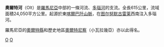{{Link style|time=2015-12-11T09:51:24+00:00}}
{{Geobox River
<!-- *** Name section *** --> 
| name                        =奧爾特河
| native_name                 =  
| other_name                  = 
| other_name1                 =
<!-- *** Image *** --->
| image                       = Olt East Karpatien.jpg
| image_size                  = 
| image_caption               = The Avrig storage reservoir on the Olt River 
<!-- *** Country etc. *** -->
| country_type                = 國家
| state_type                  =
| region_type                 =
| district_type               = 縣
| city_type                   = 村莊
| country                     = [[羅馬尼亞|羅馬尼亞]]
| country1                    =
| state                       = 
| state1                      = 
| region                      = 
| region1                     =
| district                    = [[:en:Judeţul_Harghita|Harghita]],<br>[[:en:Judeţul_Covasna|Covasna]],<br> [[:en:Judeţul_Braşov|Braşov]],<br> [[:en:Judeţul_Sibiu|Sibiu]],<br> [[:en:Judeţul_Vâlcea|Vâlcea]],<br> [[:en:Judeţul_Olt|Olt]],<br> [[:en:Judeţul_Teleorman|Teleorman]]
| district1                   = 
| city                        = [[:en:Bălan,_Harghita|Bălan]],<br>'''[[Miercurea_Ciuc|Miercurea Ciuc]]''',<br> '''[[Sfântu_Gheorghe|Sfântu Gheorghe]]''',<br> '''[[Făgăraş|Făgăraş]]''',<br> [[:en:Călineşti,_Vâlcea|Călineşti]],<br> [[Drăgăneşti_(Brezoi),_Vâlcea|Drăgăneşti]],<br> [[:en:Proieni,_Vâlcea|Proieni]],<br> [[:en:Corbu,_Vâlcea|Corbu]],<br> [[Golotreni,_Vâlcea|Golotreni]]<br> '''[[Brezoi|Brezoi]]''',<br> [[Văratica,_Vâlcea|Văratica]],<br> [[:en:Păuşa,_Vâlcea|Păuşa]], <br> '''[[Căciulata|Căciulata]]''', <br> '''[[Călimăneşti|Călimăneşti]]''', <br> '''[[Râmnicu_Vâlcea|Râmnicu Vâlcea]]''', <br> [[Jiblea_Veche,_Vâlcea|Jiblea Veche]],<br> '''[[Slatina,_Romania|Slatina]]'''
| city1                       = 
<!-- *** Geography *** -->
| length                      = 615
| watershed                   = 24050
| discharge_location          = *
| discharge                   = 174
| discharge_max               = 
| discharge_min               = 
| discharge1_location         = 
| discharge1                  = 
<!-- *** Source *** -->
| source_name                 = 
| source_location             = [[Hăşmaşu_Mare_Mountains|Hăşmaşu Mare Mountains]]
| source_district             =
| source_region               =
| source_state                = 
| source_country              = 
| source_lat_d                = 
| source_lat_m                = 
| source_lat_s                = 
| source_lat_NS               = 
| source_long_d               = 
| source_long_m               = 
| source_long_s               = 
| source_long_EW              = 
| source_elevation            = 1440
| source_length               = 
<!-- *** Mouth *** -->
| mouth_name                  = [[Danube|Danube]]
| mouth_location              = 
| mouth_district              =
| mouth_region                =
| mouth_state                 = 
| mouth_country               = 
| mouth_lat_d                 = 
| mouth_lat_m                 = 
| mouth_lat_s                 = 
| mouth_lat_NS                = 
| mouth_long_d                = 
| mouth_long_m                = 
| mouth_long_s                = 
| mouth_long_EW               =
| mouth_elevation             = 
<!-- *** Tributaries *** -->
| tributary_left              = [[Fieru_River_(Olt)|Fieru]],<br>[[Fagu_Oltului_River|Fagu Oltului]],<br>[[Scaunu_River|Scaunu]],<br>[[Spătac_River_(Olt)|Spătac]],<br>[[Cadu_River|Cadu]],<br> [[Racu_River|Racu]],<br>[[Delniţa_River_(Olt)|Delniţa]],<br>[[Pustnic_River|Pustnic]],<br>[[Fitod_River|Fitod]],<br>[[Fişag_River|Fişag]],<br>[[Cozmeni_River|Cozmeni]], <br>[[Tuşnad_River|Tuşnad]],<br>[[Vârghiş_River_(Olt)|Vârghiş]],<br> [[Pârâul_Cetăţii_(Olt)|Pârâul Cetăţii]],<br>[[Comloş_River_(Olt)|Comloş]],<br>[[Gaura_Dracului_River|Gaura Dracului]],<br> [[Valea_cu_Pruni_River|Valea cu Pruni]],<br>[[Valea_Roşie_River_(Olt)|Valea Roşie]],<br>[[Podu_Mare_River_(Malnaş)|Podu Mare]],<br>[[Valea_Mare_River_(Malnaş)|Valea Mare]],<br> [[Vâlcelul_Podului_River|Vâlcelul Podului]],<br> [[Malnaş_River_(Olt)|Malnaş]],<br>[[Hereţ_River|Hereţ]],<br> [[Borviz_River|Borviz]],<br> [[Talomir_River|Talomir]],<br> [[Vonţ_River|Vonţ]],<br> [[Fotoş_River|Fotoş]],<br>[[Mărtănuş_River|Mărtănuş]],<br>[[Râul_Negru|Râul Negru]],<br>[[Timiş_River_(Olt)|Timiş]],<br> [[Bârsa_River_(Olt)|Bârsa]],<br> [[Homorod_River_(Dumbrăviţa)|Homorod]],<br> [[Crizbav_River|Crizbav]],<br> [[Valea_Seacă_River_(Rotbav)|Valea Seacă]],<br> [[Stiniş_River|Stiniş]],<br> [[Hotaru_River_(Olt)|Hotaru]],<br> [[Măieruş_River|Măieruş]],<br> [[Bozom_River|Bozom]],<br>[[Valea_Lungă_River_(Olt)|Valea Lungă]],<br> [[Remetea_River_(Olt)|Remetea]],<br> [[Ormeniş_River_(Olt)|Ormeniş]],<br> [[Feneş_River_(Olt)|Feneş]],<br> [[Top_River|Top]],<br> [[Valea_Cetăţii_River_(Olt)|Valea Cetăţii]],<br> [[Valea_Părului_River_(Olt)|Valea Părului]],<br>[[Valea_Mare_River_(Dopca)|Valea Mare]],<br> [[Bogata_River_(Olt)|Bogata]],<br> [[Lupşa_River_(Olt)|Lupşa]],<br> [[Comana_River_(Olt)|Comana]],<br> [[Sărata_River_(Braşov)|Sărata]],<br> [[Veneţia_River|Veneţia]],<br> [[Părău_River|Părău]],<br> [[Găvan_River_(Olt)|Găvan]],<br> [[Şercaia_River|Şercaia]],<br> [[Urăsa_River|Urăsa]],<br> [[Mândra_River_(Olt)|Mândra]],<br> [[Iaz_River_(Olt)|Iaz]],<br> [[Sebeş_River_(Braşov)|Sebeş]],<br> [[Berivoi_River|Berivoi]],<br> [[Racoviţa_River_(Făgăraş)|Racoviţa]],<br> [[Hurez_River_(Olt)|Hurez]],<br> [[Săvăstreni_River|Săvăstreni]],<br> [[Netot_River|Netot]],<br> [[Dridif_River|Dridif]],<br> [[Breaza_River_(Olt)|Breaza]],<br> [[Sâmbăta_River|Sâmbăta]],<br> [[Racoviţa_River_(Olteţ)|Racoviţa]],<br> [[Drăguş_River|Drăguş]],<br> [[Hotar_River|Hotar]],<br> [[Viştea_River|Viştea]],<br> [[Corbul_Viştei_River|Corbul Viştei]],<br> [[Corbul_Ucei_River|Corbul Ucei]],<br> [[Ucea_River|Ucea]],<br> [[Gârlăţel_River|Gârlăţel]],<br>[[Arpaş_River|Arpaş]],<br>[[Valea_Neagră_River_(Olt)|Valea Neagră]],<br>[[Seaca_River_(Olt)|Seaca]],<br>[[Cârţişoara_River|Cârţişoara]],<br>[[Opat_River|Opat]],<br>[[Scoreiu_River|Scoreiu]],<br>[[Valea_Muntelui_River_(Olt)|Valea Muntelui]],<br>[[Porumbacu_River|Porumbacu]],<br>[[Răcovicioara_River|Răcovicioara]],<br> [[Avrig_River|Avrig]],<br>[[Mârşa_River|Mârsa]],<br>[[Racoviţa_River_(Sibiu)|Racoviţa]],<br>[[Pârâul_Hotărăl|Pârâul Hotărăl]],<br>[[Moaşa_River_(Olt)|Moaşa]],<br>[[Sebeş_River_(Sibiu)|Sebeş]],<br>[[Valea_Caselor_River_(Olt)|Valea Caselor]],<br>[[Valea_Priboiului_River|Valea Priboiului]],<br>[[Valea_Strâmbă_River_(Olt)|Valea Strâmbă]],<br>[[Valea_Mărului_River_(Olt)|Valea Mărului]],<br>[[Rândibou_River|Rândibou]],<br>[[Valea_Fratelui_River|Valea Fratelui]],<br>[[Curpănu_River|Curpănu]],<br>[[Boia_River|Boia]],<br> [[Băiaşu_River|Băiaşu]],<br> [[Lotrişor_River|Lotrişor]],<br> [[Pârâul_Odăilor|Pârâul Odăilor]], <br>[[Văratica_River|Văratica]],<br> [[Armăsarul_River_(Olt)|Armăsarul]],<br> [[Alunul_River_(Olt)|Alunul]],<br> [[Pârâul_La_Clopot|Pârâul La Clopot]],<br> [[Pârâul_Roşiei|Pârâul Roşiei]],<br> [[Pârâul_Mânăstirii_(Olt)|Pârâul Mânăstirii]],<br> [[Bivolari_River|Bivolari]],<br> [[Muşeţelu_River|Muşeţelu]],<br> [[Păuşa_River|Păuşa]],<br> [[Sălătrucel_River|Sălătrucel]],<br> [[Topolog_River_(Olt)|Topolog]],<br> [[Trepteanca_River|Trepteanca]],<br> [[Cungrea_River|Cungrea]],<br> [[Sterpu_River_(Olt)|Sterpu]],<br> [[Cepturaru_River|Cepturaru]],<br>[[Surdui_River|Surdui]],<br> [[Cungrea_Mică_River|Cungrea Mică]], <br>[[Strehareţi_River|Strehareţi]],<br> [[Şopot_(Olt)|Şopot]],<br> [[Milcov_River_(Olt)|Milcov]],<br> [[Cinculeasa_River|Cinculeasa]],<br> [[Oboga_River|Oboga]],<br> [[Dârjov_River|Dârjov]],<br> [[Iminog_River|Iminog]]
| tributary_left1             = 
| tributary_right             = [[Râul_Sărăturii_(Olt)|Râul Sărăturii]],<br>[[Şandru_River_(Olt)|Şandru]],<br>[[Şipoş_River|Şipoş]],<br>[[Lunca_Mare_River|Lunca Mare]],<br> [[Lunca_River_(Olt)|Lunca]],<br> [[Raţa_River_(Olt)|Raţa]],<br> [[Madicea_River|Madicea]],<br> [[Groapa_Apei_River|Groapa Apei]],<br> [[Mădăraş_River|Mădăraş]],<br> [[Şugău_River_(Olt)|Şugău]],<br> [[Var_River_(Olt)|Var]],<br>[[Hidegviz_River|Hidegviz]],<br>[[Segheş_River|Segheş]],<br> [[Ştiuca_River_(Olt)|Ştiuca]],<br> [[Beta_River_(Olt)|Beta]],<br> [[Căpâlnaş_River|Căpâlnaş]],<br> [[Techera_River|Techera]],<br> [[Valea_Mare_River_(Sâncrăieni)|Valea Mare]],<br>[[Budeş_River|Budeş]],<br>[[Minei_River|Minei]],<br> [[Pârâul_Merilor|Pârâul Merilor]],<br> [[Sugasău_River|Sugasău]],<br> [[Pârâul_Mare_(Olt)|Pârâul Mare]],<br> [[Mitaciul_River|Mitaciul]],<br>[[Pârâul_Minerului|Pârâul Minerului]],<br>[[Pârâul_Corbului_(Olt)|Pârâul Corbului]],<br> [[Frasinu_River_(Olt)|Frasinu]],<br> [[Pârâul_Şoimului_(Olt)|Pârâul Şoimului]],<br> [[Pârâul_Calului_(Olt)|Pârâul Calului]],<br> [[Recoltiaş_River|Recoltiaş]],<br>[[Murgul_Mic_River|Murgul Mic]],<br>[[Murgul_Mare_River|Murgul Mare]],<br>[[Gohan_River|Gohan]],<br> [[Somoş_River_(Malnaş)|Somoş]],<br> [[Pârâul_Morii_(Olt)|Pârâul Morii]],<br>[[Turda_River|Turda]],<br>[[Zălan_River|Zălan]],<br>[[Dogoş_River|Dogoş]],<br>[[Telec_River_(Olt)|Telec]],<br>[[Calnic_River|Calnic]],<br>[[Valea_Crişului_River_(Olt)|Valea Crişului]],<br> [[Valea_Seacă_River_(Sfântu_Gheorghe)|Valea Seacă]],<br> [[Arcuş_River|Arcuş]],<br>[[Porumbele_River|Porumbele]],<br>[[Debren_River|Debren]],<br>[[Semeria_River|Semeria]],<br> [[Gereb_River|Gereb]],<br>[[Pârâul_Frumos_(Olt)|Pârâul Frumos]],<br> [[Ilieni_River|Ilieni]],<br> [[Valea_Baciului_River_(Olt)|Valea Baciului]],<br>[[Izvorul_Mic_River|Izvorul Mic]],<br>[[Pârâul_Ciorii|Pârâul Ciorii]],<br>[[Pârâul_Olarului|Pârâul Olarului]],<br>[[Araci_River|Araci]],<br>[[Pârâul_Satului_(Hăghig)|Pârâul Satului]],<br> [[Iarăş_River|Iarăş]],<br>[[Corlat_River|Corlat]],<br> [[Surduc_River_(Olt)|Surduc]],<br>[[Somoş_River_(Olt)|Somoş]], <br>[[Belinul_Mic_River|Belinul Mic]], <br>[[Belinul_Mare_River|Belinul Mare]],<br>[[Pârâul_Adânc_(Aita_Mare)|Pârâul Adânc]],<br>[[Valea_Scurtă_River_(Olt)|Valea Scurtă]],<br>[[Aita_River|Aita]],<br>[[Groapa_Mare_River|Groapa Mare]],<br>[[Mateiaşul_River|Mateiaşul]],<br>[[Pârâul_Satului_(Micloşoara)|Pârâul Satului]],<br>[[Pârâul_Cărbunarilor_(Olt)|Pârâul Cărbunarilor]],<br>[[Pârâul_Adânc_(Micloşoara)|Pârâul Adânc]],<br>[[Pârâul_cu_Salcâmi|Pârâul cu Salcâmi]],<br>[[Pârâul_Scurt_(Olt)|Pârâul Scurt]],<br>[[Chepeţ_River|Chepeţ (Căpeni)]],<br> [[Baraolt_River|Baraolt]],<br> [[Cormoş_River|Cormoş]],<br> [[Carhaga_River|Carhaga]],<br> [[Pârâul_Sărat_(Braşov)|Pârâul Sărat]],<br> [[Podu_Mare_River_(Racoş)|Podu Mare]],<br> [[Homorod_River_(Homorod)|Homorod]],<br> [[Dăişoara_River|Dăişoara]],<br> [[Crăiţa_River|Crăiţa]],<br> [[Ticuş_River|Ticuş]],<br> [[Felmer_River|Felmer]],<br> [[Cincu_River|Cincu]],<br> [[Galaţi_River_(Olt)|Galaţi]],<br> [[Poeniţa_River|Poeniţa]],<br> [[Pârâul_Nou|Pârâul Nou]],<br> [[Valea_Fermelor_River|Valea Fermelor]],<br> [[Cibin_River|Cibin]],<br>[[Pleaşa_River|Pleaşa]],<br>[[Megieşul_River|Megieşul]]<br> [[Lotrioara_River|Lotrioara]],<br>[[Râul_Vadului|Râul Vadului]],<br>[[Valea_Scaunelor_River|Valea Scaunelor]],<br>[[Stupina_River_(Olt)|Stupina]],<br>[[Valea_lui_Vlad_River|Valea lui Vlad]],<br>[[Uria_River|Uria]],<br> [[Robeşti_River|Robeşti]],<br>[[Sărăcineşti_River|Sărăcineşti]],<br>[[Sălişte_River_(Olt)|Sălişte]],<br>[[Cârciuma_River|Cârciuma]],<br>[[Călineşti_River|Călineşti]],<br>[[Betel_River|Betel]],<br> [[Lotru_River|Lotru]],<br>[[Şipote_River|Şipote]],<br>[[Lotrişorul_River|Lotrişorul]],<br> [[Puturoasa_River_(Olt)|Puturoasa]],<br> [[Râul_Poştei|Râul Poştei]],<br> [[Căciulata_River|Căciulata]],<br> [[Mituţu_River|Mituţu]],<br> [[Căldările_River|Căldările]],<br> [[Pârâul_lui_Chirică|Pârâul lui Chirică]],<br> [[Muereasca_River|Muereasca]],<br> [[Olăneşti_River|Olăneşti]],<br> [[Govora_River|Govora]],<br>[[Bistriţa_River_(Olt)|Bistriţa]],<br> [[Luncavăţ_River|Luncavăţ]],<br>[[Prundeni_River|Prundeni]],<br>[[Pesceana_River|Pesceana]],<br> [[Canalul_Oporelu|Canalul Oporelu]],<br>[[Olteţ_River|Olteţ]],<br> [[Teslui_River|Teslui]],<br> [[Gologan_River_(Olt)|Gologan]],<br> [[Vlădila_River|Vlădila]],<br> [[Suhatul_River|Suhatul]],<br> [[Cruşov_River|Cruşov]]
| tributary_right1            = 
<!-- *** Free fields *** -->
| free                        =  VIII.1
| free_type                   = Official River Code
<!-- *** Map section *** -->
| map                         = Olt river.jpg 
| map_size                    = 250px  
| map_caption                 = 奧爾特河的地圖
}}<!--[[File:Olt_river.jpg|right]]-->
'''奧爾特河'''（Olt）是[[羅馬尼亞|羅馬尼亞]]中部的一條河流、[[多瑙河|多瑙河]]的支流。全長615公里，流域面積24,050平方公里。起源於東[[喀爾巴阡山脈|喀爾巴阡山脈]]，在[[图尔努默古雷莱|图尔努默古雷莱]]西南注入多瑙河。

羅馬尼亞的[[奧爾特縣|奧爾特縣]]和歷史地區[[奧爾特尼察|奧爾特尼察]]（小瓦拉幾亞）亦以此得名。

{{Danube}}
{{Authority control}}

[[Category:羅馬尼亞河流|O]]
[[Category:多瑙河支流|O]]